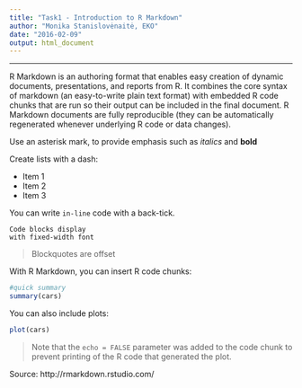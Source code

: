 ```yaml
---
title: "Task1 - Introduction to R Markdown"
author: "Monika Stanislovėnaitė, EKO"
date: "2016-02-09"
output: html_document
---
```

---

R Markdown is an authoring format that enables easy creation of dynamic documents, presentations, and reports from R. It combines the core syntax of markdown (an easy-to-write plain text format) with embedded R code chunks that are run so their output can be included in the final document. R Markdown documents are fully reproducible (they can be automatically regenerated whenever underlying R code or data changes).

Use an asterisk mark, to provide emphasis such as *italics* and **bold**

Create lists with a dash:

- Item 1
- Item 2
- Item 3

You can write `in-line` code with a back-tick.

```
Code blocks display
with fixed-width font
```

> Blockquotes are offset

With R Markdown, you can insert R code chunks:

```r
#quick summary
summary(cars)
```

You can also include plots:

```r
plot(cars)
```

> Note that the `echo = FALSE` parameter was added to the code chunk to prevent printing of the R code that generated the plot.

Source: http://rmarkdown.rstudio.com/
